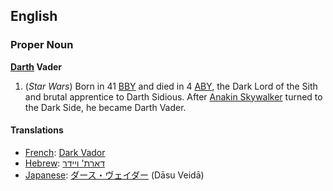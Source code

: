 ==English==

===Proper Noun===
{{Wikipedia}}
'''[[Darth]] Vader'''

#(''Star Wars'') Born in 41 [[BBY]] and died in 4 [[ABY]], the Dark Lord of the Sith and brutal apprentice to Darth Sidious.  After [[Anakin Skywalker]] turned to the Dark Side, he became Darth Vader.

====Translations====
*[[French]]: [[Dark Vador]]
*[[Hebrew]]: [[דארת' ויידר]]
*[[Japanese]]: [[ダース・ヴェイダー]] (D&#257;su Veid&#257;)